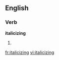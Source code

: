 ==English==

===Verb===
'''italicizing'''

# {{present participle of|[[italicize]]}}

[[fr:italicizing]]
[[vi:italicizing]]